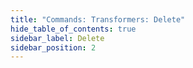 ```yaml
---
title: "Commands: Transformers: Delete"
hide_table_of_contents: true
sidebar_label: Delete
sidebar_position: 2
---
```





<LanguageSwitcher supportedLanguages={supportedLanguages} />

<LanguageContent language="csharp">
   <DeleteCsharp />
</LanguageContent>

<LanguageContent language="java">
   <DeleteJava />
</LanguageContent>

<LanguageContent language="http">
   <DeleteHttp />
</LanguageContent>


<!---
- [GetTransformer](../../../client-api/commands/transformers/get)
- [PutTransformer](../../../client-api/commands/transformers/put)

-->
